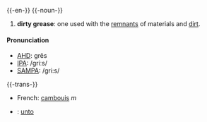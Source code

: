 {{-en-}}
{{-noun-}}
# '''dirty grease''': one used with the [[remnant]]s of materials and [[dirt]].

====Pronunciation====
*[[w:AHD|AHD]]: grēs
*[[w:IPA|IPA]]: /griːs/
*[[w:SAMPA|SAMPA]]: /gri:s/

{{-trans-}}

*French: [[cambouis]] ''m''
* {{io}} : [[unto]]